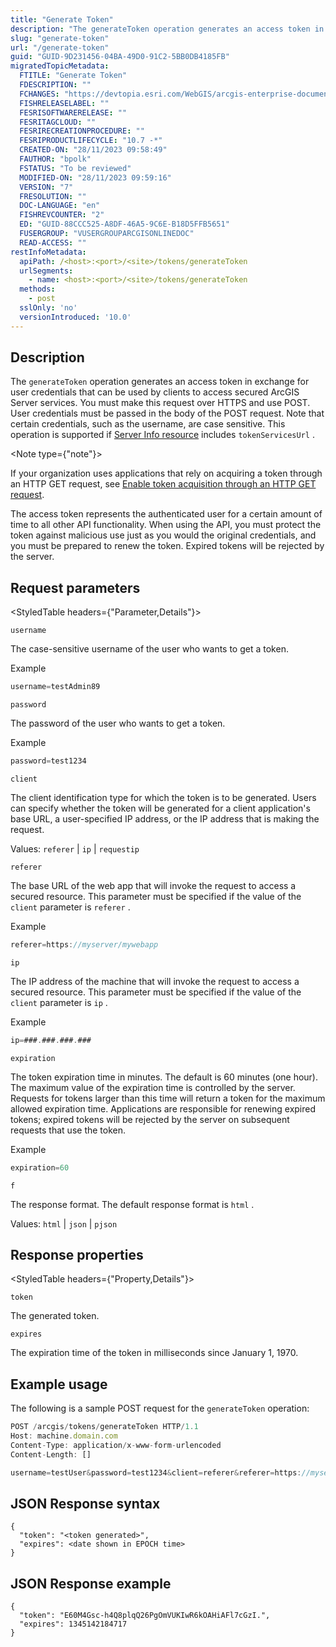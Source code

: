 ```yaml
---
title: "Generate Token"
description: "The generateToken operation generates an access token in exchange for user credentials that can be used by clients to access secured ArcGIS Server services."
slug: "generate-token"
url: "/generate-token"
guid: "GUID-9D231456-04BA-49D0-91C2-5BB0DB4185FB"
migratedTopicMetadata:
  FTITLE: "Generate Token"
  FDESCRIPTION: ""
  FCHANGES: "https://devtopia.esri.com/WebGIS/arcgis-enterprise-documentation/issues/4772"
  FISHRELEASELABEL: ""
  FESRISOFTWARERELEASE: ""
  FESRITAGCLOUD: ""
  FESRIRECREATIONPROCEDURE: ""
  FESRIPRODUCTLIFECYCLE: "10.7 -*"
  CREATED-ON: "28/11/2023 09:58:49"
  FAUTHOR: "bpolk"
  FSTATUS: "To be reviewed"
  MODIFIED-ON: "28/11/2023 09:59:16"
  VERSION: "7"
  FRESOLUTION: ""
  DOC-LANGUAGE: "en"
  FISHREVCOUNTER: "2"
  ED: "GUID-88CCC525-A8DF-46A5-9C6E-B18D5FFB5651"
  FUSERGROUP: "VUSERGROUPARCGISONLINEDOC"
  READ-ACCESS: ""
restInfoMetadata:
  apiPath: /<host>:<port>/<site>/tokens/generateToken
  urlSegments:
    - name: <host>:<port>/<site>/tokens/generateToken
  methods:
    - post
  sslOnly: 'no'
  versionIntroduced: '10.0'
---
```


## Description

The `generateToken`  operation generates an access token in exchange for user credentials that can be used by clients to access secured ArcGIS Server services. You must make this request over HTTPS and use POST. User credentials must be passed in the body of the POST request. Note that certain credentials, such as the username, are case sensitive. This operation is supported if [Server Info resource](/server-info) includes `tokenServicesUrl` .

<Note type={"note"}>

If your organization uses applications that rely on acquiring a token through an HTTP GET request, see [Enable token acquisition through an HTTP GET request](https://enterprise.arcgis.com/en/server/latest/administer/windows/enable-token-acquisition-through-an-http-get-request.htm).

</Note>

The access token represents the authenticated user for a certain amount of time to all other API functionality. When using the API, you must protect the token against malicious use just as you would the original credentials, and you must be prepared to renew the token. Expired tokens will be rejected by the server.

##  Request parameters

<StyledTable headers={"Parameter,Details"}>

<StyledTableRow>

<StyledTableCell cellStyle="markdown">

`username` 

</StyledTableCell>

<StyledTableCell cellStyle="markdown">

The case-sensitive username of the user who wants to get a token.

Example

```javascript
username=testAdmin89
```

 

</StyledTableCell>

</StyledTableRow>

<StyledTableRow>

<StyledTableCell cellStyle="markdown">

`password` 

</StyledTableCell>

<StyledTableCell cellStyle="markdown">

The password of the user who wants to get a token.

Example

```javascript
password=test1234
```

 

</StyledTableCell>

</StyledTableRow>

<StyledTableRow>

<StyledTableCell cellStyle="markdown">

`client` 

</StyledTableCell>

<StyledTableCell cellStyle="markdown">

The client identification type for which the token is to be generated. Users can specify whether the token will be generated for a client application's base URL, a user-specified IP address, or the IP address that is making the request.

Values: `referer`  \| `ip`  \| `requestip` 

</StyledTableCell>

</StyledTableRow>

<StyledTableRow>

<StyledTableCell cellStyle="markdown">

`referer` 

</StyledTableCell>

<StyledTableCell cellStyle="markdown">

The base URL of the web app that will invoke the request to access a secured resource. This parameter must be specified if the value of the `client`  parameter is `referer` .

Example

```javascript
referer=https://myserver/mywebapp
```

 

</StyledTableCell>

</StyledTableRow>

<StyledTableRow>

<StyledTableCell cellStyle="markdown">

`ip` 

</StyledTableCell>

<StyledTableCell cellStyle="markdown">

The IP address of the machine that will invoke the request to access a secured resource. This parameter must be specified if the value of the `client`  parameter is `ip` .

Example

```javascript
ip=###.###.###.###
```

 

</StyledTableCell>

</StyledTableRow>

<StyledTableRow>

<StyledTableCell cellStyle="markdown">

`expiration` 

</StyledTableCell>

<StyledTableCell cellStyle="markdown">

The token expiration time in minutes. The default is 60 minutes (one hour). The maximum value of the expiration time is controlled by the server. Requests for tokens larger than this time will return a token for the maximum allowed expiration time. Applications are responsible for renewing expired tokens; expired tokens will be rejected by the server on subsequent requests that use the token.

Example

```javascript
expiration=60
```

 

</StyledTableCell>

</StyledTableRow>

<StyledTableRow>

<StyledTableCell cellStyle="markdown">

`f` 

</StyledTableCell>

<StyledTableCell cellStyle="markdown">

The response format. The default response format is `html` .

Values: `html`  \| `json`  \| `pjson` 

</StyledTableCell>

</StyledTableRow>

</StyledTable>

## Response properties

<StyledTable headers={"Property,Details"}>

<StyledTableRow>

<StyledTableCell cellStyle="markdown">

`token` 

</StyledTableCell>

<StyledTableCell cellStyle="markdown">

The generated token.

</StyledTableCell>

</StyledTableRow>

<StyledTableRow>

<StyledTableCell cellStyle="markdown">

`expires` 

</StyledTableCell>

<StyledTableCell cellStyle="markdown">

The expiration time of the token in milliseconds since January 1, 1970.

</StyledTableCell>

</StyledTableRow>

</StyledTable>

## Example usage

The following is a sample POST request for the `generateToken`  operation:

```javascript
POST /arcgis/tokens/generateToken HTTP/1.1
Host: machine.domain.com
Content-Type: application/x-www-form-urlencoded
Content-Length: []

username=testUser&password=test1234&client=referer&referer=https://myserver.domain.com/mywebapp&expiration=60&f=json

```

 

## JSON Response syntax

```other
{
  "token": "<token generated>",
  "expires": <date shown in EPOCH time>
}
```

 

## JSON Response example

```other
{
  "token": "E60M4Gsc-h4Q8plqQ26PgOmVUKIwR6kOAHiAFl7cGzI.",
  "expires": 1345142184717
}
```

 
